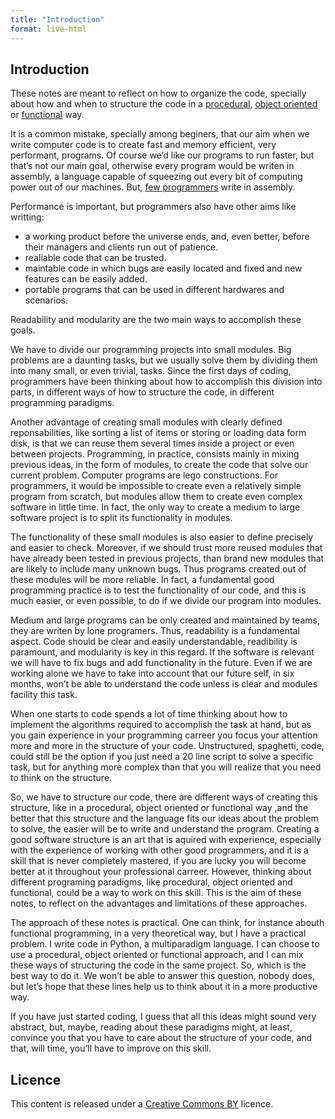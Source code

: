 ```yaml
---
title: "Introduction"
format: live-html
---
```


## Introduction

These notes are meant to reflect on how to organize the code, specially about how and when to structure the code in a [procedural](https://en.wikipedia.org/wiki/Procedural_programming), [object oriented](https://en.wikipedia.org/wiki/Object-oriented_programming) or [functional](https://en.wikipedia.org/wiki/Functional_programming) way.

It is a common mistake, specially among beginers, that our aim when we write computer code is to create fast and memory efficient, very performant, programs.
Of course we'd like our programs to run faster, but that's not our main goal, otherwise every program would be writen in assembly, a language capable of squeezing out every bit of computing power out of our machines. But, [few programmers](https://survey.stackoverflow.co/2024/technology/#most-popular-technologies) write in assembly.

Performance is important, but programmers also have other aims like writting:

- a working product before the universe ends, and, even better, before their managers and clients run out of patience.
- realiable code that can be trusted.
- maintable code in which bugs are easily located and fixed and new features can be easily added.
- portable programs that can be used in different hardwares and scenarios.

Readability and modularity are the two main ways to accomplish these goals.

We have to divide our programming projects into small modules.
Big problems are a daunting tasks, but we usually solve them by dividing them into many small, or even trivial, tasks.
Since the first days of coding, programmers have been thinking about how to accomplish this division into parts, in different ways of how to structure the code, in different programming paradigms.

Another advantage of creating small modules with clearly defined reponsabilities, like sorting a list of items or storing or loading data form disk, is that we can reuse them several times inside a project or even between projects. Programming, in practice, consists mainly in mixing previous ideas, in the form of modules, to create the code that solve our current problem. Computer programs are lego constructions.
For programmers, it would be impossible to create even a relatively simple program from scratch, but modules allow them to create even complex software in little time.
In fact, the only way to create a medium to large software project is to split its functionality in modules.

The functionality of these small modules is also easier to define precisely and easier to check.
Moreover, if we should trust more reused modules that have already been tested in previous projects, than brand new modules that are likely to include many unknown bugs.
Thus programs created out of these modules will be more reliable.
In fact, a fundamental good programming practice is to test the functionality of our code, and this is much easier, or even possible, to do if we divide our program into modules.

Medium and large programs can be only created and maintained by teams, they are writen by lone programers.
Thus, readability is a fundamental aspect. Code should be clear and easily understandable, readibility is paramount, and modularity is key in this regard.
If the software is relevant we will have to fix bugs and add functionality in the future.
Even if we are working alone we have to take into account that our future self, in six months, won't be able to understand the code unless is clear and modules facility this task.

When one starts to code spends a lot of time thinking about how to implement the algorithms required to accomplish the task at hand, but as you gain experience in your programming carreer you focus your attention more and more in the structure of your code.
Unstructured, spaghetti, code, could still be the option if you just need a 20 line script to solve a specific task, but for anything more complex than that you will realize that you need to think on the structure.


So, we have to structure our code, there are different ways of creating this structure, like in a procedural, object oriented or functional way ,and the better that this structure and the language fits our ideas about the problem to solve, the easier will be to write and understand the program.
Creating a good software structure is an art that is aquired with experience, especially with the experience of working with other good programmers, and it is a skill that is never completely mastered, if you are lucky you will become better at it throughout your professional carreer.
However, thinking about different programing paradigms, like procedural, object oriented and functional, could be a way to work on this skill.
This is the aim of these notes, to reflect on the advantages and limitations of these approaches.

The approach of these notes is practical. One can think, for instance abouth functional programming, in a very theoretical way, but I have a practical problem. I write code in Python, a multiparadigm language. I can choose to use a procedural, object oriented or functional approach, and I can mix these ways of structuring the code in the same project. So, which is the best way to do it. We won't be able to answer this question, nobody does, but let's hope that these lines help us to think about it in a more productive way.

If you have just started coding, I guess that all this ideas might sound very abstract, but, maybe, reading about these paradigms might, at least, convince you that you have to care about the structure of your code, and that, will time, you'll have to improve on this skill.

## Licence

This content is released under a [Creative Commons BY](https://creativecommons.org/licenses/by/4.0/) licence.
